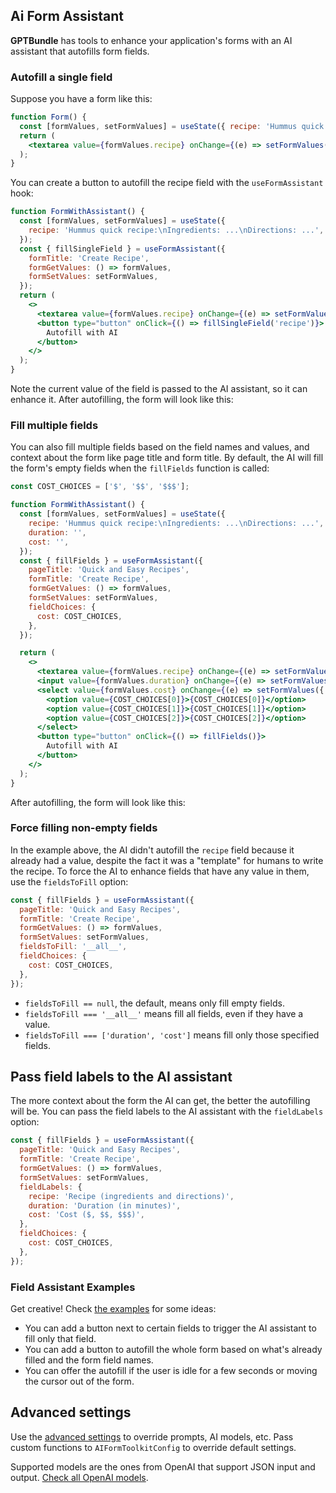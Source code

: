 
## Ai Form Assistant 

**GPTBundle** has tools to enhance your application's forms with an AI assistant that autofills form fields.

### Autofill a single field

Suppose you have a form like this:

```jsx
function Form() {
  const [formValues, setFormValues] = useState({ recipe: 'Hummus quick recipe: ...' });
  return (
    <textarea value={formValues.recipe} onChange={(e) => setFormValues({ ...formValues, recipe: e.target.value })} />
  );
}
```

You can create a button to autofill the recipe field with the `useFormAssistant` hook:

```jsx {5-9,12}
function FormWithAssistant() {
  const [formValues, setFormValues] = useState({
    recipe: 'Hummus quick recipe:\nIngredients: ...\nDirections: ...',
  });
  const { fillSingleField } = useFormAssistant({
    formTitle: 'Create Recipe',
    formGetValues: () => formValues,
    formSetValues: setFormValues,
  });
  return (
    <>
      <textarea value={formValues.recipe} onChange={(e) => setFormValues({ ...formValues, recipe: e.target.value })} />
      <button type="button" onClick={() => fillSingleField('recipe')}>
        Autofill with AI
      </button>
    </>
  );
}
```

Note the current value of the field is passed to the AI assistant, so it can enhance it.
After autofilling, the form will look like this:

<BasicSingleFieldForm />

### Fill multiple fields

You can also fill multiple fields based on the field names and values,
and context about the form like page title and form title.
By default, the AI will fill the form's empty fields when the `fillFields` function is called:

```jsx {9-17,37}
const COST_CHOICES = ['$', '$$', '$$$'];

function FormWithAssistant() {
  const [formValues, setFormValues] = useState({
    recipe: 'Hummus quick recipe:\nIngredients: ...\nDirections: ...',
    duration: '',
    cost: '',
  });
  const { fillFields } = useFormAssistant({
    pageTitle: 'Quick and Easy Recipes',
    formTitle: 'Create Recipe',
    formGetValues: () => formValues,
    formSetValues: setFormValues,
    fieldChoices: {
      cost: COST_CHOICES,
    },
  });

  return (
    <>
      <textarea value={formValues.recipe} onChange={(e) => setFormValues({ ...formValues, recipe: e.target.value })} />
      <input value={formValues.duration} onChange={(e) => setFormValues({ ...formValues, duration: e.target.value })} />
      <select value={formValues.cost} onChange={(e) => setFormValues({ ...formValues, cost: e.target.value })}>
        <option value={COST_CHOICES[0]}>{COST_CHOICES[0]}</option>
        <option value={COST_CHOICES[1]}>{COST_CHOICES[1]}</option>
        <option value={COST_CHOICES[2]}>{COST_CHOICES[2]}</option>
      </select>
      <button type="button" onClick={() => fillFields()}>
        Autofill with AI
      </button>
    </>
  );
}
```

After autofilling, the form will look like this:

<BasicMultiFieldForm />

### Force filling non-empty fields

In the example above, the AI didn't autofill the `recipe` field because it already had a value,
despite the fact it was a "template" for humans to write the recipe. To force the AI to enhance
fields that have any value in them, use the `fieldsToFill` option:

```jsx {6}
const { fillFields } = useFormAssistant({
  pageTitle: 'Quick and Easy Recipes',
  formTitle: 'Create Recipe',
  formGetValues: () => formValues,
  formSetValues: setFormValues,
  fieldsToFill: '__all__',
  fieldChoices: {
    cost: COST_CHOICES,
  },
});
```

- `fieldsToFill == null`, the default, means only fill empty fields.
- `fieldsToFill === '__all__'` means fill all fields, even if they have a value.
- `fieldsToFill === ['duration', 'cost']` means fill only those specified fields.

## Pass field labels to the AI assistant

The more context about the form the AI can get, the better the autofilling will be.
You can pass the field labels to the AI assistant with the `fieldLabels` option:

```jsx {6-10}
const { fillFields } = useFormAssistant({
  pageTitle: 'Quick and Easy Recipes',
  formTitle: 'Create Recipe',
  formGetValues: () => formValues,
  formSetValues: setFormValues,
  fieldLabels: {
    recipe: 'Recipe (ingredients and directions)',
    duration: 'Duration (in minutes)',
    cost: 'Cost ($, $$, $$$)',
  },
  fieldChoices: {
    cost: COST_CHOICES,
  },
});
```

### Field Assistant Examples

Get creative! Check [the examples](/examples/assistant/field-assistant/) for some ideas:

- You can add a button next to certain fields to trigger the AI assistant to fill only that field.
- You can add a button to autofill the whole form based on what's already filled and the form field names.
- You can offer the autofill if the user is idle for a few seconds or moving the cursor out of the form.

## Advanced settings

Use the [advanced settings](/reference/settings/) to override prompts, AI models, etc.
Pass custom functions to `AIFormToolkitConfig` to override default settings.

Supported models are the ones from OpenAI that support JSON input and output.
[Check all OpenAI models](https://platform.openai.com/docs/models).
